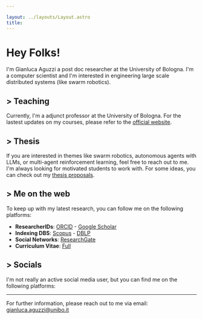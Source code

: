 ```yaml
---

layout: ../layouts/Layout.astro
title: 
---
```





# Hey Folks! 
I'm Gianluca Aguzzi a post doc researcher at the University of Bologna. 
I'm a computer scientist and I'm interested in engineering large scale distributed systems (like swarm robotics).
## > Teaching

Currently, I'm a adjunct professor at the University of Bologna. 
For the lastest updates on my courses, please refer to the [official website](https://www.unibo.it/sitoweb/gianluca.aguzzi).

## > Thesis
If you are interested in themes like swarm robotics, autonomous agents with LLMs, or multi-agent reinforcement learning, feel free to reach out to me. I'm always looking for motivated students to work with.
For some ideas, you can check out my [thesis proposals](/thesis).


## > Me on the web

To keep up with my latest research, you can follow me on the following platforms:
- **ResearcherIDs**: [ORCID](https://orcid.org/0000-0002-1553-4561) - [Google Scholar](https://scholar.google.com/citations?user=YY_KZzoAAAAJ&hl=it) 
- **Indexing DBS**: [Scopus](https://www.scopus.com/authid/detail.uri?authorId=57224574088) - [DBLP](https://dblp.uni-trier.de/pid/294/4314.html)
- **Social Networks**: [ResearchGate](https://www.researchgate.net/profile/Gianluca-Aguzzi)
- **Curriculum Vitae**: [Full](https://github.com/cric96/curriculum-vitae/releases/latest/download/cv-eng.pdf)


## > Socials
I'm not really an active social media user, but you can find me on the following platforms:
<Link icon="mdi:instagram" href="https://www.instagram.com/gpaggi96/"/> <Link  icon="mdi:github" href="https://github.com/cric96"/> <Link  icon="mdi:linkedin" href="www.linkedin.com/in/gaguzzi"/> 

--- 
For further information, please reach out to me via email:
gianluca.aguzzi@unibo.it